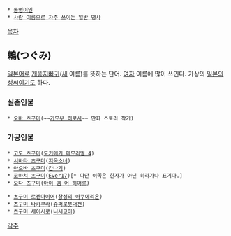  * [[동명이인]]
 * [[사람 이름으로 자주 쓰이는 일반 명사]]

[[목차]]
== 鶇(つぐみ) ==
[[일본어]]로 [[개똥지빠귀]]([[새]] 이름)를 뜻하는 단어. [[여자]] 이름에 많이 쓰인다. 가상의 [[일본의 성씨]]이기도 하다.

=== 실존인물 ===
 * [[오바 츠구미]](~~[[가모우 히로시]]~~ 만화 스토리 작가)

=== 가공인물 ===
 * [[고도 츠구미]]([[도키메키 메모리얼 4]])
 * [[시바타 츠구미]]([[지옥소녀]])
 * [[아오바 츠구미]]([[칸나기]])
 * [[코마치 츠구미]]([[Ever17]])[* 다만 이쪽은 한자가 아닌 히라가나 표기다.]
 * [[오다 츠구미]]([[아이 엠 어 히어로]])

 * [[츠구미 로젠마이어]]([[창성의 아쿠에리온]])
 * [[츠구미 타카쿠라]]([[슈퍼로봇대전]])
 * [[츠구미 세이시로]]([[니세코이]])

[[각주]]
